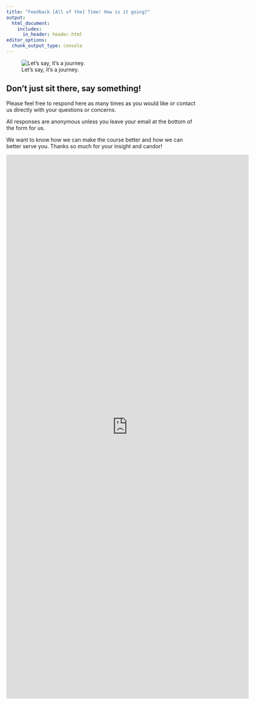 ```yaml
---
title: "Feedback [All of the] Time! How is it going?"
output:
  html_document:
    includes:
      in_header: header.html
editor_options: 
  chunk_output_type: console
---
```


<div class = "row">
<div class = "col-md-6">

![Let's say, it's a journey.](images/IRProgrammer.png)

</div>
<div class = "col-md-6">

## Don't just sit there, say something!

Please feel free to respond here as many times as you would like or contact us directly with your questions or concerns. 

All responses are anonymous unless you leave your email at the bottom of the form for us. 

We want to know how we can make the course better and how we can better serve you. Thanks so much for your insight and candor! 


</div>
</div>


<iframe src="https://docs.google.com/forms/d/e/1FAIpQLSer4I8QeleDCvHofBd_QJfnfchpby69oe_h6EE5-FA5T-Gbyg/viewform?embedded=true" width="640" height="1433" frameborder="0" marginheight="0" marginwidth="0">Loading…</iframe>
